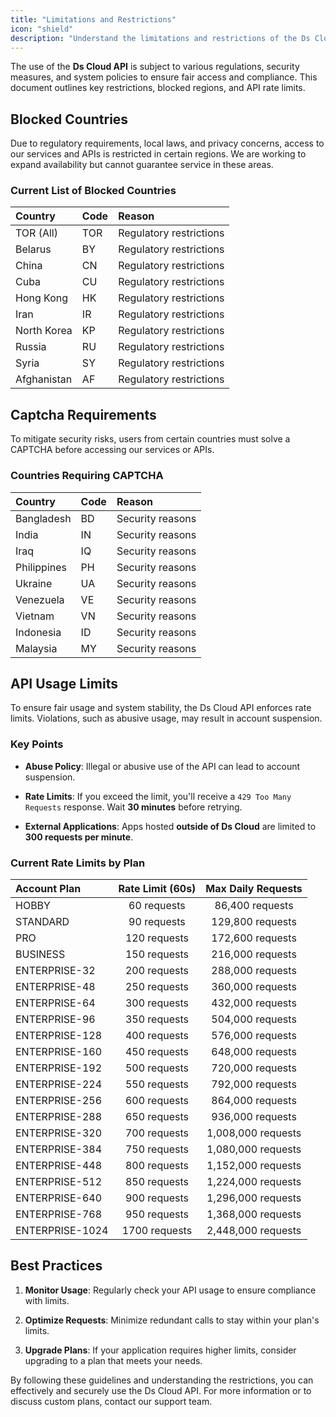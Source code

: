 ```yaml
---
title: "Limitations and Restrictions"
icon: "shield"
description: "Understand the limitations and restrictions of the Ds Cloud API."
---
```


The use of the **Ds Cloud API** is subject to various regulations, security measures, and system policies to ensure fair access and compliance. This document outlines key restrictions, blocked regions, and API rate limits.

## Blocked Countries

Due to regulatory requirements, local laws, and privacy concerns, access to our services and APIs is restricted in certain regions. We are working to expand availability but cannot guarantee service in these areas.

### Current List of Blocked Countries

| Country     | Code | Reason                  |
| :---------- | :--- | :---------------------- |
| TOR (All)   | TOR  | Regulatory restrictions |
| Belarus     | BY   | Regulatory restrictions |
| China       | CN   | Regulatory restrictions |
| Cuba        | CU   | Regulatory restrictions |
| Hong Kong   | HK   | Regulatory restrictions |
| Iran        | IR   | Regulatory restrictions |
| North Korea | KP   | Regulatory restrictions |
| Russia      | RU   | Regulatory restrictions |
| Syria       | SY   | Regulatory restrictions |
| Afghanistan | AF   | Regulatory restrictions |

## Captcha Requirements

To mitigate security risks, users from certain countries must solve a CAPTCHA before accessing our services or APIs.

### Countries Requiring CAPTCHA

| Country     | Code | Reason           |
| :---------- | :--- | :--------------- |
| Bangladesh  | BD   | Security reasons |
| India       | IN   | Security reasons |
| Iraq        | IQ   | Security reasons |
| Philippines | PH   | Security reasons |
| Ukraine     | UA   | Security reasons |
| Venezuela   | VE   | Security reasons |
| Vietnam     | VN   | Security reasons |
| Indonesia   | ID   | Security reasons |
| Malaysia    | MY   | Security reasons |

## API Usage Limits

To ensure fair usage and system stability, the Ds Cloud API enforces rate limits. Violations, such as abusive usage, may result in account suspension.

### Key Points

* **Abuse Policy**: Illegal or abusive use of the API can lead to account suspension.

* **Rate Limits**: If you exceed the limit, you'll receive a `429 Too Many Requests` response. Wait **30 minutes** before retrying.

* **External Applications**: Apps hosted **outside of Ds Cloud** are limited to **300 requests per minute**.

### Current Rate Limits by Plan

| Account Plan    | Rate Limit (60s) | Max Daily Requests |
| :-------------- | :--------------: | :----------------: |
| HOBBY           |    60 requests   |   86,400 requests  |
| STANDARD        |    90 requests   |  129,800 requests  |
| PRO             |   120 requests   |  172,600 requests  |
| BUSINESS        |   150 requests   |  216,000 requests  |
| ENTERPRISE-32   |   200 requests   |  288,000 requests  |
| ENTERPRISE-48   |   250 requests   |  360,000 requests  |
| ENTERPRISE-64   |   300 requests   |  432,000 requests  |
| ENTERPRISE-96   |   350 requests   |  504,000 requests  |
| ENTERPRISE-128  |   400 requests   |  576,000 requests  |
| ENTERPRISE-160  |   450 requests   |  648,000 requests  |
| ENTERPRISE-192  |   500 requests   |  720,000 requests  |
| ENTERPRISE-224  |   550 requests   |  792,000 requests  |
| ENTERPRISE-256  |   600 requests   |  864,000 requests  |
| ENTERPRISE-288  |   650 requests   |  936,000 requests  |
| ENTERPRISE-320  |   700 requests   | 1,008,000 requests |
| ENTERPRISE-384  |   750 requests   | 1,080,000 requests |
| ENTERPRISE-448  |   800 requests   | 1,152,000 requests |
| ENTERPRISE-512  |   850 requests   | 1,224,000 requests |
| ENTERPRISE-640  |   900 requests   | 1,296,000 requests |
| ENTERPRISE-768  |   950 requests   | 1,368,000 requests |
| ENTERPRISE-1024 |   1700 requests  | 2,448,000 requests |

## Best Practices

1. **Monitor Usage**: Regularly check your API usage to ensure compliance with limits.

2. **Optimize Requests**: Minimize redundant calls to stay within your plan's limits.

3. **Upgrade Plans**: If your application requires higher limits, consider upgrading to a plan that meets your needs.

By following these guidelines and understanding the restrictions, you can effectively and securely use the Ds Cloud API. For more information or to discuss custom plans, contact our support team.